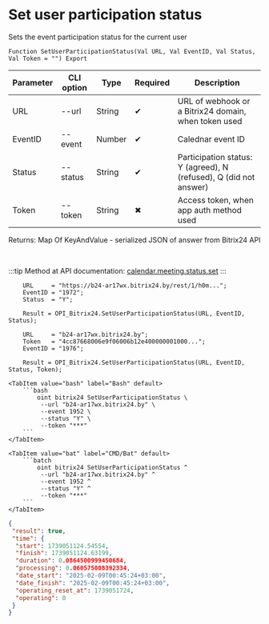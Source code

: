 ﻿---
sidebar_position: 7
description: Set user participation status and other functions to work with Bitrix24 in the Open Integration Package, a free open-source integration library for 1C:Enterprise 8, OneScript and CLI
keywords: [1C, 1С, 1С:Enterprise, 1С:Enterprise 8.3, API, Integration, Services, Exchange, OneScript, CLI, Bitrix24]
---


# Set user participation status
 Sets the event participation status for the current user



`Function SetUserParticipationStatus(Val URL, Val EventID, Val Status, Val Token = "") Export`

  | Parameter | CLI option | Type | Required | Description |
  |-|-|-|-|-|
  | URL | --url | String | &#x2714; | URL of webhook or a Bitrix24 domain, when token used |
  | EventID | --event | Number | &#x2714; | Calednar event ID |
  | Status | --status | String | &#x2714; | Participation status: Y (agreed), N (refused), Q (did not answer) |
  | Token | --token | String | &#x2716; | Access token, when app auth method used |

  
  Returns:  Map Of KeyAndValue - serialized JSON of answer from Bitrix24 API

<br/>

:::tip
Method at API documentation: [calendar.meeting.status.set](https://apidocs.bitrix24.ru/api-reference/calendar/calendar-event/calendar-meeting-status-set.html)
:::
<br/>



```bsl title="1C:Enterprise/OneScript code example"
    URL     = "https://b24-ar17wx.bitrix24.by/rest/1/h0m...";
    EventID = "1972";
    Status  = "Y";

    Result = OPI_Bitrix24.SetUserParticipationStatus(URL, EventID, Status);

    URL     = "b24-ar17wx.bitrix24.by";
    Token   = "4cc87668006e9f06006b12e400000001000...";
    EventID = "1976";

    Result = OPI_Bitrix24.SetUserParticipationStatus(URL, EventID, Status, Token);
```
 

 <Tabs>
  
    <TabItem value="bash" label="Bash" default>
        ```bash
            oint bitrix24 SetUserParticipationStatus \
             --url "b24-ar17wx.bitrix24.by" \
             --event 1952 \
             --status "Y" \
             --token "***"
        ```
    </TabItem>
  
    <TabItem value="bat" label="CMD/Bat" default>
        ```batch
            oint bitrix24 SetUserParticipationStatus ^
             --url "b24-ar17wx.bitrix24.by" ^
             --event 1952 ^
             --status "Y" ^
             --token "***"
        ```
    </TabItem>
</Tabs>


```json title="Result"
{
 "result": true,
 "time": {
  "start": 1739051124.54554,
  "finish": 1739051124.63199,
  "duration": 0.0864500999450684,
  "processing": 0.060575008392334,
  "date_start": "2025-02-09T00:45:24+03:00",
  "date_finish": "2025-02-09T00:45:24+03:00",
  "operating_reset_at": 1739051724,
  "operating": 0
 }
}
```
